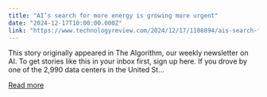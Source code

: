 ```yaml
---
title: "AI’s search for more energy is growing more urgent"
date: "2024-12-17T10:00:00.000Z"
link: "https://www.technologyreview.com/2024/12/17/1108894/ais-search-for-more-energy-is-growing-more-urgent/"
---
```


This story originally appeared in The Algorithm, our weekly newsletter on AI. To get stories like this in your inbox first, sign up here. If you drove by one of the 2,990 data centers in the United St...

[Read more](https://www.technologyreview.com/2024/12/17/1108894/ais-search-for-more-energy-is-growing-more-urgent/)
